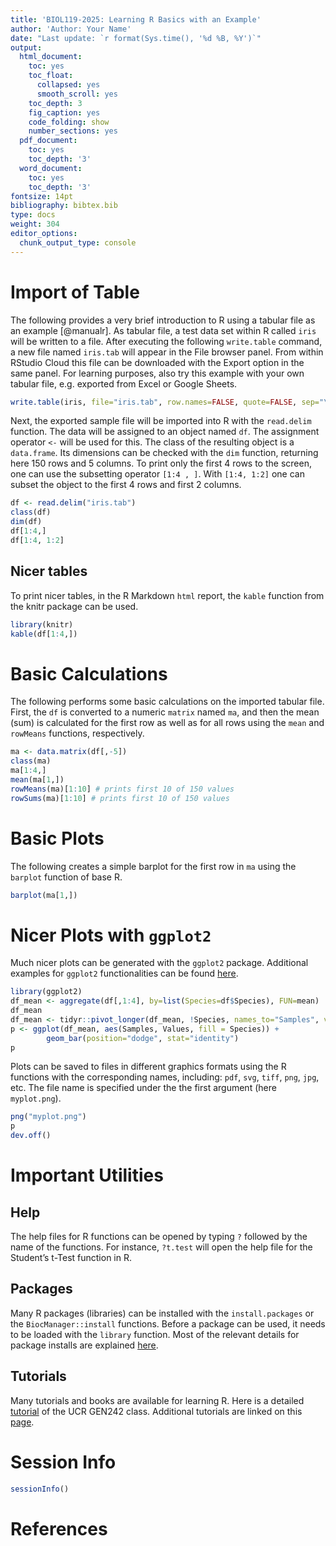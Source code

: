 ```yaml
---
title: 'BIOL119-2025: Learning R Basics with an Example'
author: 'Author: Your Name'
date: "Last update: `r format(Sys.time(), '%d %B, %Y')`"
output:
  html_document:
    toc: yes
    toc_float:
      collapsed: yes
      smooth_scroll: yes
    toc_depth: 3
    fig_caption: yes
    code_folding: show
    number_sections: yes
  pdf_document:
    toc: yes
    toc_depth: '3'
  word_document:
    toc: yes
    toc_depth: '3'
fontsize: 14pt
bibliography: bibtex.bib
type: docs
weight: 304
editor_options: 
  chunk_output_type: console
---
```


<!---
- Compile from command-line
Rscript -e "rmarkdown::render('Intro2R.Rmd', c('html_document'), clean=FALSE)"
-->

# Import of Table 

The following provides a very brief introduction to R using a tabular file as an example [@manualr]. 
As tabular file, a test data set within R called `iris` will be written to a file. After 
executing the following `write.table` command, a new file named `iris.tab` will appear in 
the File browser panel. From within RStudio Cloud this file can be downloaded with the 
Export option in the same panel. For learning purposes, also try this example with your
own tabular file, e.g. exported from Excel or Google Sheets.

```r
write.table(iris, file="iris.tab", row.names=FALSE, quote=FALSE, sep="\t") 
```

Next, the exported sample file will be imported into R with the `read.delim` function. 
The data will be assigned to an object named `df`. The assignment operator `<-` will be
used for this. The class of the resulting object is a `data.frame`. Its dimensions can
be checked with the `dim` function, returning here 150 rows and 5 columns. To print only
the first 4 rows to the screen, one can use the subsetting operator `[1:4 , ]`.
With `[1:4, 1:2]` one can subset the object to the first 4 rows and first 2
columns.

```r
df <- read.delim("iris.tab")
class(df)
dim(df)
df[1:4,]
df[1:4, 1:2]
```

## Nicer tables

To print nicer tables, in the R Markdown `html` report, the `kable` function from the knitr package can be used.

```r
library(knitr)
kable(df[1:4,])
```


# Basic Calculations

The following performs some basic calculations on the imported tabular file. First, the `df`
is converted to a numeric `matrix` named `ma`, and then the mean (sum) is calculated for the 
first row as well as for all rows using the `mean` and `rowMeans` functions, respectively.


```r
ma <- data.matrix(df[,-5])
class(ma)
ma[1:4,]
mean(ma[1,])
rowMeans(ma)[1:10] # prints first 10 of 150 values
rowSums(ma)[1:10] # prints first 10 of 150 values
```

# Basic Plots

The following creates a simple barplot for the first row in `ma` using the `barplot` function of base R.  

```r
barplot(ma[1,])
```

# Nicer Plots with `ggplot2`

Much nicer plots can be generated with the `ggplot2` package. Additional examples for `ggplot2` functionalities can be found [here](https://rb.gy/2f9pr).

```r
library(ggplot2)
df_mean <- aggregate(df[,1:4], by=list(Species=df$Species), FUN=mean)
df_mean
df_mean <- tidyr::pivot_longer(df_mean, !Species, names_to="Samples", values_to="Values")
p <- ggplot(df_mean, aes(Samples, Values, fill = Species)) + 
        geom_bar(position="dodge", stat="identity")
p
```

Plots can be saved to files in different graphics formats using the R functions with the corresponding
names, including: `pdf`, `svg`, `tiff`, `png`, `jpg`, etc. The file name is specified under the
the first argument (here `myplot.png`).

```r
png("myplot.png")
p
dev.off()
```

# Important Utilities

## Help

The help files for R functions can be opened by typing `?` followed by the name of the functions.
For instance, `?t.test` will open the help file for the Student's t-Test function in R.

## Packages

Many R packages (libraries) can be installed with the `install.packages` or the `BiocManager::install` functions. Before a package can be used, it needs to be loaded with the `library` function. Most of the relevant details for package installs are explained [here](https://rb.gy/8yl3y).

## Tutorials

Many tutorials and books are available for learning R. Here is a detailed [tutorial](https://girke.bioinformatics.ucr.edu/GEN242/tutorials/rbasics/rbasics/) 
of the UCR GEN242 class. Additional tutorials are linked on this  [page](https://pairach.com/2012/02/26/r-tutorials-from-universities-around-the-world/).


# Session Info

```r
sessionInfo()
```

# References
